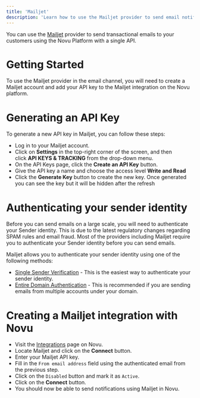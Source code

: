 ```yaml
---
title: 'Mailjet'
description: 'Learn how to use the Mailjet provider to send email notifications using Novu'
---
```


You can use the [Mailjet](https://mailjet.com/) provider to send transactional emails to your customers using the Novu Platform with a single API.

# Getting Started

To use the Mailjet provider in the email channel, you will need to create a Mailjet account and add your API key to the Mailjet integration on the Novu platform.

# Generating an API Key

To generate a new API key in Mailjet, you can follow these steps:

- Log in to your Mailjet account.
- Click on **Settings** in the top-right corner of the screen, and then click **API KEYS & TRACKING** from the drop-down menu.
- On the API Keys page, click the **Create an API Key** button.
- Give the API key a name and choose the access level **Write and Read**
- Click the **Generate Key** button to create the new key. Once generated you can see the key but it will be hidden after the refresh

# Authenticating your sender identity

Before you can send emails on a large scale, you will need to authenticate your Sender identity. This is due to the latest regulatory changes regarding SPAM rules and email fraud. Most of the providers including Mailjet require you to authenticate your Sender identity before you can send emails.

Mailjet allows you to authenticate your sender identity using one of the following methods:

- [Single Sender Verification](https://dev.mailjet.com/email/guides/senders-and-domains/#sender-validation) - This is the easiest way to authenticate your sender identity.
- [Entire Domain Authentication](https://dev.mailjet.com/email/guides/senders-and-domains/#spf-and-dkim-validation) - This is recommended if you are sending emails from multiple accounts under your domain.

# Creating a Mailjet integration with Novu

- Visit the [Integrations](https://web.novu.co/integrations) page on Novu.
- Locate Mailjet and click on the **Connect** button.
- Enter your Mailjet API key.
- Fill in the `From email address` field using the authenticated email from the previous step.
- Click on the `Disabled` button and mark it as `Active`.
- Click on the **Connect** button.
- You should now be able to send notifications using Mailjet in Novu.